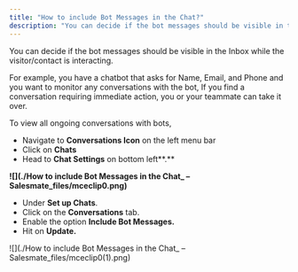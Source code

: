```yaml
---
title: "How to include Bot Messages in the Chat?"
description: "You can decide if the bot messages should be visible in the Inbox while the visitor/contact is interacting...."
---
```


You can decide if the bot messages should be visible in the Inbox while the visitor/contact is interacting.

For example, you have a chatbot that asks for Name, Email, and Phone and you want to monitor any conversations with the bot, If you find a conversation requiring immediate action, you or your teammate can take it over.

To view all ongoing conversations with bots, 

*   Navigate to **Conversations Icon** on the left menu bar
*   Click on **Chats**
*   Head to **Chat Settings** on bottom left**.**

**![](./How to include Bot Messages in the Chat_ – Salesmate_files/mceclip0.png)**

*   Under **Set up Chats**.
*   Click on the **Conversations** tab.
*   Enable the option **Include Bot Messages.**
*   Hit on **Update.**

![](./How to include Bot Messages in the Chat_ – Salesmate_files/mceclip0(1).png)